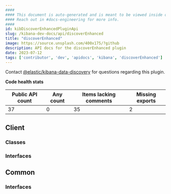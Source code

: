 ```yaml
---
####
#### This document is auto-generated and is meant to be viewed inside our experimental, new docs system.
#### Reach out in #docs-engineering for more info.
####
id: kibDiscoverEnhancedPluginApi
slug: /kibana-dev-docs/api/discoverEnhanced
title: "discoverEnhanced"
image: https://source.unsplash.com/400x175/?github
description: API docs for the discoverEnhanced plugin
date: 2023-07-12
tags: ['contributor', 'dev', 'apidocs', 'kibana', 'discoverEnhanced']
---
```




Contact [@elastic/kibana-data-discovery](https://github.com/orgs/elastic/teams/kibana-data-discovery) for questions regarding this plugin.

**Code health stats**

| Public API count  | Any count | Items lacking comments | Missing exports |
|-------------------|-----------|------------------------|-----------------|
| 37 | 0 | 35 | 2 |

## Client

### Classes
<DocDefinitionList data={discoverEnhancedObj.client.classes}/>

### Interfaces
<DocDefinitionList data={discoverEnhancedObj.client.interfaces}/>

## Common

### Interfaces
<DocDefinitionList data={discoverEnhancedObj.common.interfaces}/>


